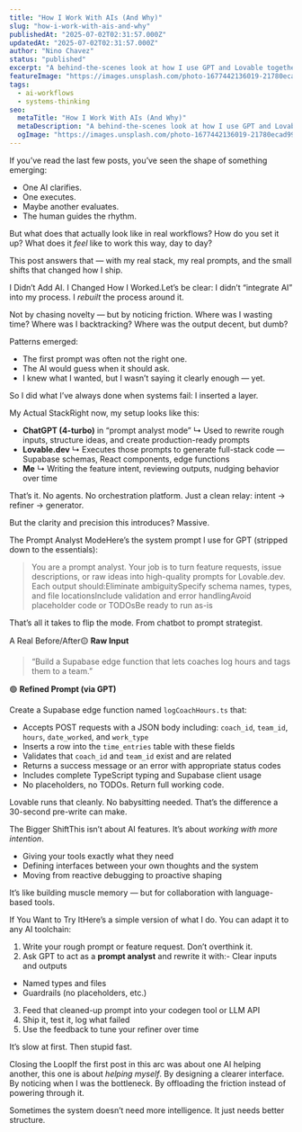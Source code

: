```yaml
---
title: "How I Work With AIs (And Why)"
slug: "how-i-work-with-ais-and-why"
publishedAt: "2025-07-02T02:31:57.000Z"
updatedAt: "2025-07-02T02:31:57.000Z"
author: "Nino Chavez"
status: "published"
excerpt: "A behind-the-scenes look at how I use GPT and Lovable together. One rewrites the prompt. One generates the code. I just define the intent — and stay out of the way. This isn’t a tech stack. It’s a new mode of working."
featureImage: "https://images.unsplash.com/photo-1677442136019-21780ecad995?crop=entropy&cs=tinysrgb&fit=max&fm=jpg&ixid=M3wxMTc3M3wwfDF8c2VhcmNofDN8fGFpfGVufDB8fHx8MTc1MTQwMzEyMXww&ixlib=rb-4.1.0&q=80&w=2000"
tags:
  - ai-workflows
  - systems-thinking
seo:
  metaTitle: "How I Work With AIs (And Why)"
  metaDescription: "A behind-the-scenes look at how I use GPT and Lovable together. One rewrites the prompt. One generates the code. I just define the intent — and stay out of the way. This isn’t a tech stack. It’s a new mode of working."
  ogImage: "https://images.unsplash.com/photo-1677442136019-21780ecad995?crop=entropy&cs=tinysrgb&fit=max&fm=jpg&ixid=M3wxMTc3M3wwfDF8c2VhcmNofDN8fGFpfGVufDB8fHx8MTc1MTQwMzEyMXww&ixlib=rb-4.1.0&q=80&w=2000"
---
```

If you’ve read the last few posts, you’ve seen the shape of something emerging:

- One AI clarifies.
- One executes.
- Maybe another evaluates.
- The human guides the rhythm.

But what does that actually look like in real workflows? How do you set it up? What does it *feel* like to work this way, day to day?

This post answers that — with my real stack, my real prompts, and the small shifts that changed how I ship.

I Didn’t Add AI. I Changed How I Worked.Let’s be clear: I didn’t “integrate AI” into my process. I *rebuilt* the process around it.

Not by chasing novelty — but by noticing friction. Where was I wasting time? Where was I backtracking? Where was the output decent, but dumb?

Patterns emerged:

- The first prompt was often not the right one.
- The AI would guess when it should ask.
- I knew what I wanted, but I wasn’t saying it clearly enough — yet.

So I did what I’ve always done when systems fail:
I inserted a layer.

My Actual StackRight now, my setup looks like this:

- **ChatGPT (4-turbo)** in “prompt analyst mode”
↳ Used to rewrite rough inputs, structure ideas, and create production-ready prompts
- **Lovable.dev**
↳ Executes those prompts to generate full-stack code — Supabase schemas, React components, edge functions
- **Me**
↳ Writing the feature intent, reviewing outputs, nudging behavior over time

That’s it. No agents. No orchestration platform.
Just a clean relay: intent → refiner → generator.

But the clarity and precision this introduces? Massive.

The Prompt Analyst ModeHere’s the system prompt I use for GPT (stripped down to the essentials):

> You are a prompt analyst.
> Your job is to turn feature requests, issue descriptions, or raw ideas into high-quality prompts for Lovable.dev.
> Each output should:Eliminate ambiguitySpecify schema names, types, and file locationsInclude validation and error handlingAvoid placeholder code or TODOsBe ready to run as-is

That’s all it takes to flip the mode.
From chatbot to prompt strategist.

A Real Before/After🟡 **Raw Input**

> “Build a Supabase edge function that lets coaches log hours and tags them to a team.”

🟢 **Refined Prompt (via GPT)**

Create a Supabase edge function named `logCoachHours.ts` that:

- Accepts POST requests with a JSON body including: `coach_id`, `team_id`, `hours`, `date_worked`, and `work_type`
- Inserts a row into the `time_entries` table with these fields
- Validates that `coach_id` and `team_id` exist and are related
- Returns a success message or an error with appropriate status codes
- Includes complete TypeScript typing and Supabase client usage
- No placeholders, no TODOs. Return full working code.

Lovable runs that cleanly. No babysitting needed.
That’s the difference a 30-second pre-write can make.

The Bigger ShiftThis isn’t about AI features. It’s about *working with more intention*.

- Giving your tools exactly what they need
- Defining interfaces between your own thoughts and the system
- Moving from reactive debugging to proactive shaping

It’s like building muscle memory — but for collaboration with language-based tools.

If You Want to Try ItHere’s a simple version of what I do. You can adapt it to any AI toolchain:

1. Write your rough prompt or feature request. Don’t overthink it.
2. Ask GPT to act as a **prompt analyst** and rewrite it with:- Clear inputs and outputs
- Named types and files
- Guardrails (no placeholders, etc.)
3. Feed that cleaned-up prompt into your codegen tool or LLM API
4. Ship it, test it, log what failed
5. Use the feedback to tune your refiner over time

It’s slow at first. Then stupid fast.

Closing the LoopIf the first post in this arc was about one AI helping another, this one is about *helping myself*. By designing a clearer interface. By noticing when I was the bottleneck. By offloading the friction instead of powering through it.

Sometimes the system doesn’t need more intelligence.
It just needs better structure.
